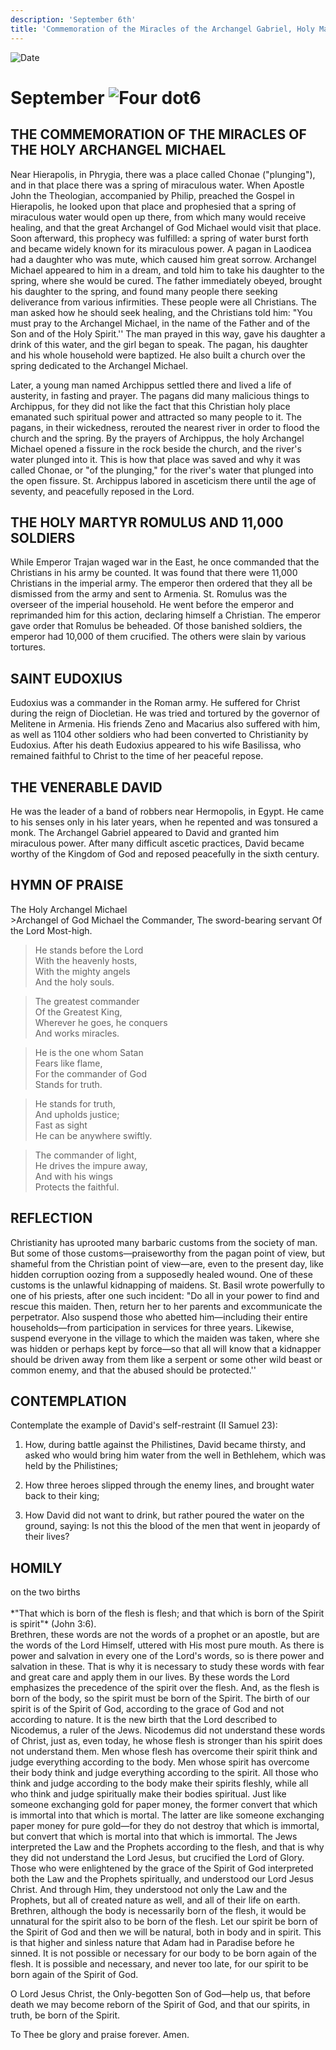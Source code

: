 ```yaml
---
description: 'September 6th'
title: 'Commemoration of the Miracles of the Archangel Gabriel, Holy Martyr Romulus and 11,000 Soldiers, St. Eudoxius, Venerable David'
---
```


<RunningHead />
<Image src="/title-imprint.png" height={68} width={50} alt="Date" className="title-imprint"/>

# <div id="date">September <Image className="four-dot" src="/four-dot.png" height={15} width={15} alt="Four dot" />6</div>

## THE COMMEMORATION OF THE MIRACLES OF THE HOLY ARCHANGEL MICHAEL

Near Hierapolis, in Phrygia, there was a place called Chonae ("plunging"), and in that place there was a spring of miraculous water. When Apostle John the Theologian, accompanied by Philip, preached the Gospel in Hierapolis, he looked upon that place and prophesied that a spring of miraculous water would open up there, from which many would receive healing, and that the great Archangel of God Michael would visit that place. Soon afterward, this prophecy was fulfilled: a spring of water burst forth and became widely known for its miraculous power. A pagan in Laodicea had a daughter who was mute, which caused him great sorrow. Archangel Michael appeared to him in a dream, and told him to take his daughter to the spring, where she would be cured. The father immediately obeyed, brought his daughter to the spring, and found many people there seeking deliverance from various infirmities. These people were all Christians. The man asked how he should seek healing, and the Christians told him: "You must pray to the Archangel Michael, in the name of the Father and of the Son and of the Holy Spirit.'' The man prayed in this way, gave his daughter a drink of this water, and the girl began to speak. The pagan, his daughter and his whole household were baptized. He also built a church over the spring dedicated to the Archangel Michael.

Later, a young man named Archippus settled there and lived a life of austerity, in fasting and prayer. The pagans did many malicious things to Archippus, for they did not like the fact that this Christian holy place emanated such spiritual power and attracted so many people to it. The pagans, in their wickedness, rerouted the nearest river in order to flood the church and the spring. By the prayers of Archippus, the holy Archangel Michael opened a fissure in the rock beside the church, and the river's water plunged into it. This is how that place was saved and why it was called Chonae, or "of the plunging," for the river's water that plunged into the open fissure. St. Archippus labored in asceticism there until the age of seventy, and peacefully reposed in the Lord.

## THE HOLY MARTYR ROMULUS AND 11,000 SOLDIERS

While Emperor Trajan waged war in the East, he once commanded that the Christians in his army be counted. It was found that there were 11,000 Christians in the imperial army. The emperor then ordered that they all be dismissed from the army and sent to Armenia. St. Romulus was the overseer of the imperial household. He went before the emperor and reprimanded him for this action, declaring himself a Christian. The emperor gave order that Romulus be beheaded. Of those banished soldiers, the emperor had 10,000 of them crucified. The others were slain by various tortures.

## SAINT EUDOXIUS

Eudoxius was a commander in the Roman army. He suffered for Christ during the reign of Diocletian. He was tried and tortured by the governor of Melitene in Armenia. His friends Zeno and Macarius also suffered with him, as well as 1104 other soldiers who had been converted to Christianity by Eudoxius. After his death Eudoxius appeared to his wife Basilissa, who remained faithful to Christ to the time of her peaceful repose.

## THE VENERABLE DAVID

He was the leader of a band of robbers near Hermopolis, in Egypt. He came to his senses only in his later years, when he repented and was tonsured a monk. The Archangel Gabriel appeared to David and granted him miraculous power. After many difficult ascetic practices, David became worthy of the Kingdom of God and reposed peacefully in the sixth century.


## HYMN OF PRAISE
<div style={{textAlign:'center', color:'crimson', fontWeight:'bold'}}>
The Holy Archangel Michael
</div>
>Archangel of God  
Michael the Commander,  
The sword-bearing servant  
Of the Lord Most-high.  

>He stands before the Lord  
With the heavenly hosts,  
With the mighty angels  
And the holy souls.  

>The greatest commander  
Of the Greatest King,  
Wherever he goes, he conquers  
And works miracles.  

>He is the one whom Satan  
Fears like flame,  
For the commander of God  
Stands for truth.  

>He stands for truth,  
And upholds justice;  
Fast as sight  
He can be anywhere swiftly.  

>The commander of light,  
He drives the impure away,  
And with his wings  
Protects the faithful.  

## REFLECTION
Christianity has uprooted many barbaric customs from the society of man. But some of those customs—praiseworthy from the pagan point of view, but shameful from the Christian point of view—are, even to the present day, like hidden corruption oozing from a supposedly healed wound. One of these customs is the unlawful kidnapping of maidens. St. Basil wrote powerfully to one of his priests, after one such incident: "Do all in your power to find and rescue this maiden. Then, return her to her parents and excommunicate the perpetrator. Also suspend those who abetted him—including their entire households—from participation in services for three years. Likewise, suspend everyone in the village to which the maiden was taken, where she was hidden or perhaps kept by force—so that all will know that a kidnapper should be driven away from them like a serpent or some other wild beast or common enemy, and that the abused should be protected.''


## CONTEMPLATION

Contemplate the example of David's self-restraint (II Samuel 23):

1. How, during battle against the Philistines, David became thirsty, and asked who would bring him water from the well in Bethlehem, which was held by the Philistines;

2. How three heroes slipped through the enemy lines, and brought water back to their king;

3. How David did not want to drink, but rather poured the water on the ground, saying: Is not this the blood of the men that went in jeopardy of their lives?

## HOMILY
<div style={{textAlign:'center', color:'crimson', fontWeight:'bold'}}>
on the two births
</div>
<br />
<div style={{textAlign:'right'}}>
*"That which is born of the flesh is flesh; and that which is born of the Spirit is spirit"* (John 3:6).
</div>
Brethren, these words are not the words of a prophet or an apostle, but are the words of the Lord Himself, uttered with His most pure mouth. As there is power and salvation in every one of the Lord's words, so is there power and salvation in these. That is why it is necessary to study these words with fear and great care and apply them in our lives. By these words the Lord emphasizes the precedence of the spirit over the flesh. And, as the flesh is born of the body, so the spirit must be born of the Spirit. The birth of our spirit is of the Spirit of God, according to the grace of God and not according to nature. It is the new birth that the Lord described to Nicodemus, a ruler of the Jews. Nicodemus did not understand these words of Christ, just as, even today, he whose flesh is stronger than his spirit does not understand them. Men whose flesh has overcome their spirit think and judge everything according to the body. Men whose spirit has overcome their body think and judge everything according to the spirit. All those who think and judge according to the body make their spirits fleshly, while all who think and judge spiritually make their bodies spiritual. Just like someone exchanging gold for paper money, the former convert that which is immortal into that which is mortal. The latter are like someone exchanging paper money for pure gold—for they do not destroy that which is immortal, but convert that which is mortal into that which is immortal. The Jews interpreted the Law and the Prophets according to the flesh, and that is why they did not understand the Lord Jesus, but crucified the Lord of Glory. Those who were enlightened by the grace of the Spirit of God interpreted both the Law and the Prophets spiritually, and understood our Lord Jesus Christ. And through Him, they understood not only the Law and the Prophets, but all of created nature as well, and all of their life on earth. Brethren, although the body is necessarily born of the flesh, it would be unnatural for the spirit also to be born of the flesh. Let our spirit be born of the Spirit of God and then we will be natural, both in body and in spirit. This is that higher and sinless nature that Adam had in Paradise before he sinned. It is not possible or necessary for our body to be born again of the flesh. It is possible and necessary, and never too late, for our spirit to be born again of the Spirit of God.

O Lord Jesus Christ, the Only-begotten Son of God—help us, that before death we may become reborn of the Spirit of God, and that our spirits, in truth, be born of the Spirit.

To Thee be glory and praise forever. Amen.
